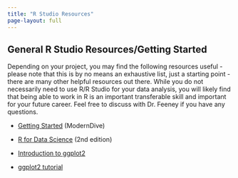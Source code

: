 ```yaml
---
title: "R Studio Resources"
page-layout: full
---
```


## General R Studio Resources/Getting Started

Depending on your project, you may find the following resources useful - please note that this is by no means an exhaustive list, just a starting point - there are many other helpful resources out there. While you do not necessarily need to use R/R Studio for your data analysis, you will likely find that being able to work in R is an important transferable skill and important for your future career. Feel free to discuss with Dr. Feeney if you have any questions.

-   [Getting Started](https://moderndive.github.io/moderndive_labs/static/previous_versions/v0.1.2/2-getting-started.html) (ModernDive)

-   [R for Data Science](https://r4ds.hadley.nz/) (2nd edition)

-   [Introduction to ggplot2](https://ggplot2.tidyverse.org/articles/ggplot2.html)

-   [ggplot2 tutorial](https://r-statistics.co/Complete-Ggplot2-Tutorial-Part1-With-R-Code.html)




